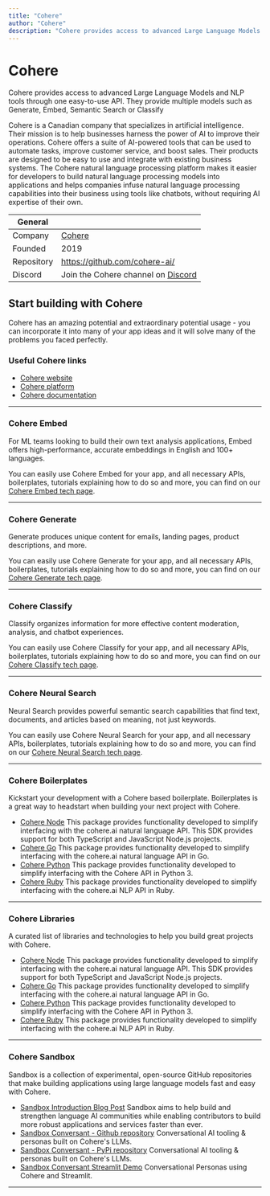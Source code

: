 ```yaml
---
title: "Cohere"
author: "Cohere"
description: "Cohere provides access to advanced Large Language Models and NLP tools through one easy-to-use API. They provide multiple models such as Generate, Embed, Neural Search or Classify."
---
```


# Cohere
Cohere provides access to advanced Large Language Models and NLP tools through one easy-to-use API. They provide multiple models such as Generate, Embed, Semantic Search or Classify

Cohere is a Canadian company that specializes in artificial intelligence. Their mission is to help businesses harness the power of AI to improve their operations. Cohere offers a suite of AI-powered tools that can be used to automate tasks, improve customer service, and boost sales. Their products are designed to be easy to use and integrate with existing business systems. The Cohere natural language processing platform makes it easier for developers to build natural language processing models into applications and helps companies infuse natural language processing capabilities into their business using tools like chatbots, without requiring AI expertise of their own. 

| General  |  |
| --- | --- |
| Company | [Cohere](https://cohere.com/)  |
| Founded | 2019 |
| Repository | https://github.com/cohere-ai/ |
| Discord | Join the Cohere channel on [Discord](https://discord.gg/lablab-ai-877056448956346408) |


## Start building with Cohere
Cohere has an amazing potential and extraordinary potential usage - you can incorporate it into many of your app ideas and it will solve many of the problems you faced perfectly.

### Useful Cohere links

* [Cohere website](https://cohere.com/)
* [Cohere platform](https://os.cohere.com/)
* [Cohere documentation](https://docs.cohere.com/)

---

### Cohere Embed
For ML teams looking to build their own text analysis applications, Embed offers high-performance, accurate embeddings in English and 100+ languages.

You can easily use Cohere Embed for your app, and all necessary APIs, boilerplates, tutorials explaining how to do so and more, you can find on our [Cohere Embed tech page](/tech/cohere/embed).

---

### Cohere Generate
Generate produces unique content for emails, landing pages, product descriptions, and more.

You can easily use Cohere Generate for your app, and all necessary APIs, boilerplates, tutorials explaining how to do so and more, you can find on our [Cohere Generate tech page](/tech/cohere/generate).

---

### Cohere Classify
Classify organizes information for more effective content moderation, analysis, and chatbot experiences.

You can easily use Cohere Classify for your app, and all necessary APIs, boilerplates, tutorials explaining how to do so and more, you can find on our [Cohere Classify tech page](/tech/cohere/generate).

---

### Cohere Neural Search
Neural Search provides powerful semantic search capabilities that find text, documents, and articles based on meaning, not just keywords.

You can easily use Cohere Neural Search for your app, and all necessary APIs, boilerplates, tutorials explaining how to do so and more, you can find on our [Cohere Neural Search tech page](/tech/cohere/neural-search).

---

### Cohere Boilerplates

Kickstart your development with a Cohere based boilerplate. Boilerplates is a great way to headstart when building your next project with Cohere.

* [Cohere Node](https://github.com/cohere-ai/cohere-node) This package provides functionality developed to simplify interfacing with the cohere.ai natural language API. This SDK provides support for both TypeScript and JavaScript Node.js projects.
* [Cohere Go](https://github.com/cohere-ai/cohere-go) This package provides functionality developed to simplify interfacing with the cohere.ai natural language API in Go.
* [Cohere Python](https://github.com/cohere-ai/cohere-python) This package provides functionality developed to simplify interfacing with the Cohere API in Python 3.
* [Cohere Ruby](https://github.com/cohere-ai/cohere-ruby) This package provides functionality developed to simplify interfacing with the cohere.ai NLP API in Ruby.

---

### Cohere Libraries

A curated list of libraries and technologies to help you build great projects with Cohere.

* [Cohere Node](https://github.com/cohere-ai/cohere-node) This package provides functionality developed to simplify interfacing with the cohere.ai natural language API. This SDK provides support for both TypeScript and JavaScript Node.js projects.
* [Cohere Go](https://github.com/cohere-ai/cohere-go) This package provides functionality developed to simplify interfacing with the cohere.ai natural language API in Go.
* [Cohere Python](https://github.com/cohere-ai/cohere-python) This package provides functionality developed to simplify interfacing with the Cohere API in Python 3.
* [Cohere Ruby](https://github.com/cohere-ai/cohere-ruby) This package provides functionality developed to simplify interfacing with the cohere.ai NLP API in Ruby.

---

### Cohere Sandbox

Sandbox is a collection of experimental, open-source GitHub repositories that make building applications using large language models fast and easy with Cohere.

* [Sandbox Introduction Blog Post](https://txt.cohere.ai/introducing-sandbox-coheres-experimental-open-source-initiative/) Sandbox aims to help build and strengthen language AI communities while enabling contributors to build more robust applications and services faster than ever.
* [Sandbox Conversant - Github repository](https://github.com/cohere-ai/sandbox-conversant-lib) Conversational AI tooling & personas built on Cohere's LLMs.
* [Sandbox Conversant - PyPi repository](https://pypi.org/project/conversant/) Conversational AI tooling & personas built on Cohere's LLMs.
* [Sandbox Conversant Streamlit Demo](https://conversant.streamlit.app/) Conversational Personas using Cohere and Streamlit.

---
